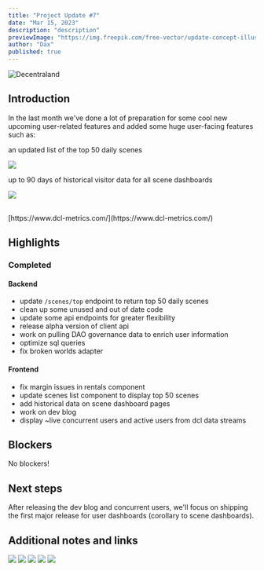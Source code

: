 ```yaml
---
title: "Project Update #7"
date: "Mar 15, 2023"
description: "description"
previewImage: "https://img.freepik.com/free-vector/update-concept-illustration_114360-5204.jpg?w=1380&t=st=1678810204~exp=1678810804~hmac=1f8a4179dff61b12b2863d9f9e9c470b3f677dd41b0989c882e8b183619f0bbb"
author: "Dax"
published: true
---
```


![Decentraland](https://img.freepik.com/free-vector/update-concept-illustration_114360-5204.jpg?w=1380&t=st=1678810204~exp=1678810804~hmac=1f8a4179dff61b12b2863d9f9e9c470b3f677dd41b0989c882e8b183619f0bbb)

## Introduction

In the last month we've done a lot of preparation for some cool new upcoming
user-related features and added some huge user-facing features such as:

an updated list of the top 50 daily scenes

![](https://i.imgur.com/zA84sQe.png)

up to 90 days of historical visitor data for all scene dashboards

![](https://i.imgur.com/MGAlZtD.png)


<br />
[https://www.dcl-metrics.com/](https://www.dcl-metrics.com/)

## Highlights

### Completed

#### Backend

- update `/scenes/top` endpoint to return top 50 daily scenes
- clean up some unused and out of date code
- update some api endpoints for greater flexibility
- release alpha version of client api
- work on pulling DAO governance data to enrich user information
- optimize sql queries
- fix broken worlds adapter

#### Frontend

- fix margin issues in rentals component
- update scenes list component to display top 50 scenes
- add historical data on scene dashboard pages
- work on dev blog
- display ~live concurrent users and active users from dcl data streams

## Blockers

No blockers!

## Next steps

After releasing the dev blog and concurrent users, we'll focus on shipping the
first major release for user dashboards (corollary to scene dashboards).

## Additional notes and links

![](https://i.imgur.com/ISt4uOj.png)
![](https://i.imgur.com/bejNpxs.png)
![](https://i.imgur.com/m1My0yP.png)
![](https://i.imgur.com/9f0jUka.png)
![](https://i.imgur.com/O80r7dY.png)

